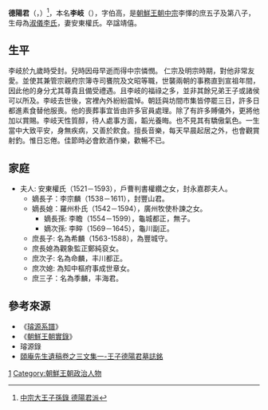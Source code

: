 {{多個問題|
{{refimprove|time=2020-04-13T09:40:38+00:00}}
{{review|time=2015-05-07T05:36:37+00:00}}
{{inappropriate tone|time=2015-05-07T05:36:37+00:00}}
}}
'''德陽君'''（{{lang|ko|덕양군}}，{{bd|1524年|10月21日|1581年|7月22日}}）<ref>[http://visualjoseon.aks.ac.kr/viewer/view?itemId=jb&gubun=pa&dataId=K21142_001%5E%EB%8D%95%EC%96%91%EA%B5%B0%ED%8C%8C%5E%EB%8D%95%EC%96%91%EA%B5%B0%ED%8C%8C 中宗大王子孫錄 德陽君派]</ref>，本名'''李岐'''（{{lang|ko|이기}}），字伯高，是[[朝鮮王朝|朝鮮王朝]][[朝鮮中宗|中宗]]李懌的庶五子及第八子，生母為[[淑儀李氏_(朝鮮中宗)|淑儀李氏]]，妻安東權氏。卒諡靖僖。

==生平==
李岐於九歲時受封。兒時因母早逝而得中宗憐憫。
仁宗及明宗時期，對他非常友愛。並使其兼管宗親府宗簿寺司饔院及文昭等職，世襲兩朝的事務直到宣祖年間，因此他的身分尤其尊貴且備受禮遇。且李岐的福祿之多，並非其餘兄弟王子或諸侯可以所及。李岐去世後，宮裡內外紛紛震悼。朝廷與坊間市集皆停罷三日，許多日都進素食替他服喪。他的喪葬事宜皆由許多官員處理。除了有許多賻儀外，更將他加以賞賜。李岐天性質醇，待人處事方面，韜光養晦。也不見其有驕傲氣色。一生當中大致平安，身無疾病，又善於飮食。擅長音樂，每天早晨起居之外，也會觀賞射釣。惟日忘倦。佳節時必會飲酒作樂，歡暢不已。

==家庭==
*夫人: 安東權氏（1521－1593），戶曹判書權纘之女，封永嘉郡夫人。
**嫡長子：李宗麟（1538－1611），封豐山君。
**嫡長媳：羅州朴氏（1542－1594），廣州牧使朴諫之女。
***嫡長孫: 李瞻（1554－1599），龜城都正，無子。
***嫡次孫: 李睟（1569－1645），龜川副正。
**庶長子: 名為希麟（1563-1588），為豐城守。
**庶長媳為觀象監正鄭純裒女。
**庶次子: 名為命麟，丰川都正。
**庶次媳: 為知中樞府事成世章女。
**庶三子：名為季麟，丰海君。

== 參考來源 ==
{{reflist}}
* 《[[璿源系譜|璿源系譜]]》
*《[[朝鮮王朝實錄|朝鮮王朝實錄]]》
*璿源錄
*[http://db.itkc.or.kr/index.jsp?bizName=MM&url=/itkcdb/text/nodeViewIframe.jsp?bizName=MM&seojiId=kc_mm_a162&gunchaId=av003&muncheId=01&finId=008&NodeId=&setid=6414780&Pos=2&TotalCount=33&searchUrl=ok 頤庵先生遺稿卷之三文集一-王子德陽君墓誌銘] {{Wayback|url=http://db.itkc.or.kr/index.jsp?bizName=MM&url=%2Fitkcdb%2Ftext%2FnodeViewIframe.jsp%3FbizName%3DMM&seojiId=kc_mm_a162&gunchaId=av003&muncheId=01&finId=008&NodeId=&setid=6414780&Pos=2&TotalCount=33&searchUrl=ok |date=20150518073536 }}

{{Korea-bio-stub}}

[[Category:朝鮮中宗王子|1]]
[[Category:朝鮮王朝政治人物|Category:朝鮮王朝政治人物]]